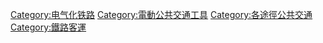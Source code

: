 {{noteTA|G1=Transport}}
{{Commonscat|Trams}}

[[Category:电气化铁路|Category:电气化铁路]]
[[Category:電動公共交通工具|Category:電動公共交通工具]]
[[Category:各途徑公共交通|Category:各途徑公共交通]]
[[Category:鐵路客運|Category:鐵路客運]]